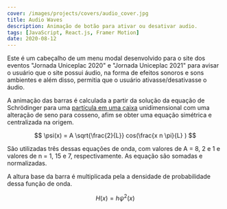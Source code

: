 ```yaml
---
cover: /images/projects/covers/audio_cover.jpg
title: Audio Waves
description: Animação de botão para ativar ou desativar audio.
tags: [JavaScript, React.js, Framer Motion]
date: 2020-08-12
---
```


Este é um cabeçalho de um menu modal desenvolvido para o site dos eventos "Jornada Uniceplac 2020" e "Jornada Uniceplac 2021" para avisar o usuário que o site possui áudio, na forma de efeitos sonoros e sons ambientes e além disso, permitia que o usuário ativasse/desativasse o áudio.


<AudioWaves client:load />

A animação das barras é calculada a partir da solução da equação de Schrödinger para uma [partícula em uma caixa](https://pt.wikipedia.org/wiki/Part%C3%ADcula_em_uma_caixa) unidimensional com uma alteração de seno para cosseno, afim se obter uma equação simétrica e centralizada na origem.

$$ \psi(x) = A \sqrt{\frac{2}{L}} cos(\frac{x n \pi}{L} ) $$

São utilizadas três dessas equações de onda, com valores de A = 8, 2 e 1 e valores de n = 1, 15 e 7, respectivamente. As equação são somadas e normalizadas.

A altura base da barra é multiplicada pela a densidade de probabilidade dessa função de onda.

$$ H(x) = h\psi^{2}(x) $$
